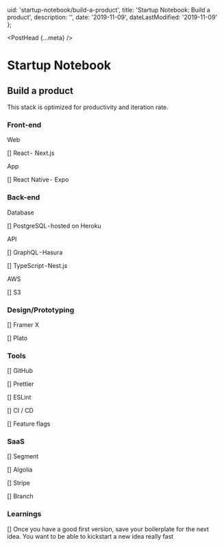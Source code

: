 
  uid: 'startup-notebook/build-a-product',
  title: 'Startup Notebook: Build a product',
  description: '',
  date: '2019-11-09',
  dateLastModified: '2019-11-09'
};

<PostHead {...meta} />

# Startup Notebook

## Build a product

This stack is optimized for productivity and iteration rate.

### Front-end

Web

[] React -  Next.js

App

[] React Native -  Expo

### Back-end

Database

[] PostgreSQL - hosted on Heroku

API

[] GraphQL - Hasura

[] TypeScript - Nest.js

AWS

[] S3

### Design/Prototyping

[] Framer X

[] Plato

### Tools

[] GitHub

[] Prettier

[] ESLint

[] CI / CD

[] Feature flags

### SaaS

[] Segment

[] Algolia

[] Stripe

[] Branch

### Learnings

[] Once you have a good first version, save your boilerplate for the next idea. You want to be able to kickstart a new idea really fast
